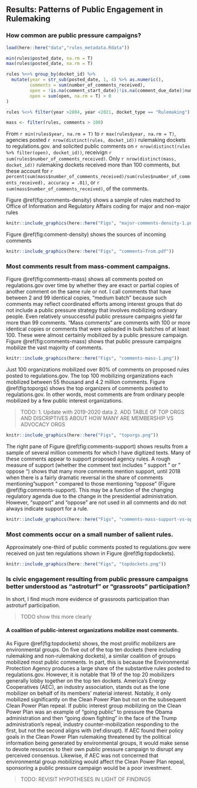 ## Results: Patterns of Public Engagement in Rulemaking {#why-results}

### How common are public pressure campaigns?

```r
load(here::here("data","rules_metadata.Rdata"))

min(rules$posted_date, na.rm = T)
max(rules$posted_date, na.rm = T)

rules %<>% group_by(docket_id) %>%
  mutate(year = str_sub(posted_date, 1, 4) %>% as.numeric(),
         comments = sum(number_of_comments_received),
         open = !is.na(comment_start_date)|!is.na(comment_due_date)|number_of_comments_received > 0,
         open = sum(open, na.rm = T) > 0
)

rules %<>% filter(year >2004, year <2021, docket_type == "Rulemaking")

mass <- filter(rules, comments > 100)
```

From `r min(rules$year, na.rm = T)` to  `r max(rules$year, na.rm = T)`, agencies posted `r nrow(distinct(rules, docket_id))` rulemaking dockets to regulations.gov. and solicited public comments on `r nrow(distinct(rules %>% filter(open), docket_id))`,  receivign `r sum(rules$number_of_comments_received)`. Only `r nrow(distinct(mass, docket_id))` rulemaking dockets received more than 100 comments, but these account for `r percent(sum(mass$number_of_comments_received)/sum(rules$number_of_comments_received), accuracy = .01)`, or `r sum(mass$number_of_comments_received)`, of the comments.

Figure
\@ref(fig:comments-density) shows a sample of rules matched to Office of Information and Regulatory Affairs coding for major and non-major rules 
```r

knitr::include_graphics(here::here("Figs", "major-comments-density-1.png"))
```

Figure
\@ref(fig:comment-density) shows the sources of incoming comments 
```r
knitr::include_graphics(here::here("Figs", "comments-from.pdf"))
```

### Most comments result from mass-comment campaigns.

Figure
\@ref(fig:comments-mass) shows all comments posted on
regulations.gov over time by whether they are exact or partial copies of
another comment on the same rule or not. I call comments that have between 2 and 99
identical copies, "medium batch" because such comments may reflect
coordinated efforts among interest groups that do not include a public
pressure strategy that involves mobilizing ordinary people. Even relatively unsuccessful public pressure campaigns yield far more than 99 comments. "Mass comments" are comments with 100 or more identical copies or comments that were uploaded in bulk batches of at least 100. These were almost certainly mobilized by a public pressure campaign. Figure \@ref(fig:comments-mass) shows that public pressure campaigns mobilize the vast majority of comments. 

```r

knitr::include_graphics(here::here("Figs", "comments-mass-1.png"))
```

Just 100 organizations mobilized over 80% of comments on proposed rules posted to regulations.gov. The top 100 mobilizing organizations
each mobilized between 55 thousand and 4.2 million comments. Figure \@ref(fig:toporgs) shows the top organizers of comments posted to regulations.gov.  In other words, most comments are from ordinary people mobilized by a few public interest organizations. 

> TODO: 1. Update with 2019-2020 data 
2. ADD TABLE OF TOP ORGS AND DISCRIPTIVES ABOUT HOW MANY ARE MEMBERSHIP VS ADVOCACY ORGS

```r

knitr::include_graphics(here::here("Figs", "toporgs.png"))
```


The right pane of Figure
\@ref(fig:comments-support) shows results from a sample of several
million comments for which I have digitized texts. Many of these
comments appear to support proposed agency rules. A rough measure of
support (whether the comment text includes " support " or " oppose ")
shows that many more comments mention support, until 2018 when there is
a fairly dramatic reversal in the share of comments mentioning "support
" compared to those mentioning "oppose " (Figure \@ref(fig:comments-support). This may be a function of the
changing regulatory agenda due to the change in the presidential
administration. However, "support" and "oppose" are not used in all comments
and do not always indicate support for a rule. 

```r

knitr::include_graphics(here::here("Figs", "comments-mass-support-vs-oppose-1.png"))
```

<!-- (see figures
\@ref(fig:sentiment-2018) and
\@ref(fig:sentiment-2016) in the appendix for a sample of comments
on several rules in 2016 and 2018).-->

### Most comments occur on a small number of salient rules.

Approximately one-third of public comments posted to regulations.gov
were received on just ten regulations shown in Figure
\@ref(fig:topdockets).

```r

knitr::include_graphics(here::here("Figs", "topdockets.png"))
```


### Is civic engagement resulting from public pressure campaigns better understood as "astroturf" or "grassroots" participation?

In short, I find much more evidence of grassroots participation than astroturf participation.

> TODO show this more clearly


#### A coalition of public-interest organizations mobilize most comments.

As Figure \@ref(fig:topdockets) shows, the most prolific mobilizers are
environmental groups. On five out of the top ten dockets (here including
rulemaking and non-rulemaking dockets), a similar coalition of groups
mobilized most public comments. In part, this is because the
Environmental Protection Agency produces a large share of the
substantive rules posted to regulations.gov. However, it is notable
that 19 of the top 20 mobilizers generally
lobby together on the top ten dockets. America's Energy Cooperatives (AEC), an industry association,
stands out as the lone mobilizer on behalf of its
members' material interest. Notably, it only mobilized significantly on the Clean Power
Plan but not on the subsequent Clean Power Plan repeal. If public
interest group mobilizing on the Clean Power Plan was an example of
"going public" to pressure the Obama administration and then "going
down fighting" in the face of the Trump administration's repeal,
industry counter-mobilization responding to the first, but not the
second aligns with (ref:disrupt). If AEC found their policy goals in the Clean Power Plan rulemaking threatened by the political information being generated by environmental groups, it would make sense to devote resources to their own public pressure campaign to disrupt any perceived consensus. Likewise, if AEC was not concerned that environmental group mobilizing would affect the Clean Power Plan repeal, sponsoring a public pressure campaign would be a poor investment. 

> TODO: REVISIT HYPOTHESES IN LIGHT OF FINDINGS 
